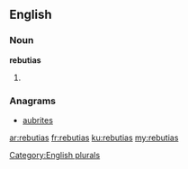 ==English==

===Noun===
'''rebutias'''

# {{plural of|[[rebutia]]}}

===Anagrams===
* [[aubrites#English|aubrites]]

[[Category:English plurals]]

[[ar:rebutias]]
[[fr:rebutias]]
[[ku:rebutias]]
[[my:rebutias]]